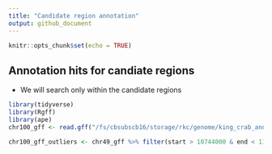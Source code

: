 ```yaml
---
title: "Candidate region annotation"
output: github_document
---
```


```r
knitr::opts_chunk$set(echo = TRUE)
```

## Annotation hits for candiate regions

- We will search only within the candidate regions

```r
library(tidyverse)
library(Rgff)
library(ape)
chr100_gff <- read.gff("/fs/cbsubscb16/storage/rkc/genome/king_crab_annotation_chr100.gff3")

chr100_gff_outliers <- chr49_gff %>% filter(start > 10744000 & end < 11051000) %>% arrange(start)
```

```r

```

